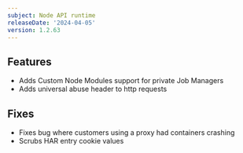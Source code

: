 ```yaml
---
subject: Node API runtime
releaseDate: '2024-04-05'
version: 1.2.63
---
```


## Features
* Adds Custom Node Modules support for private Job Managers
* Adds universal abuse header to http requests

## Fixes
* Fixes bug where customers using a proxy had containers crashing
* Scrubs HAR entry cookie values

